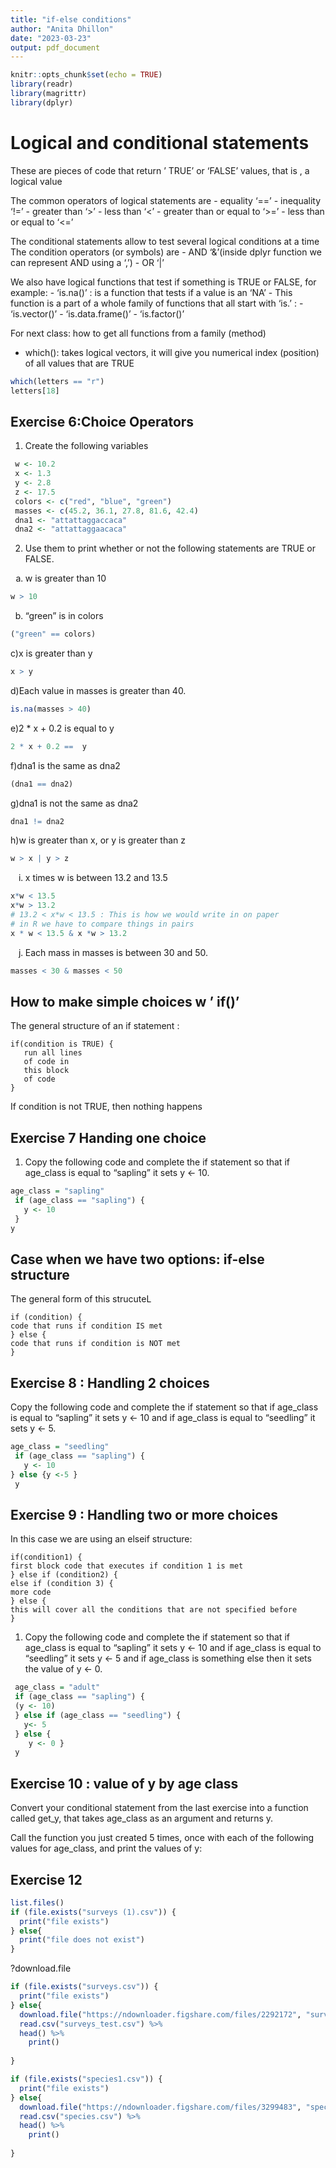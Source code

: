 ```yaml
---
title: "if-else conditions"
author: "Anita Dhillon"
date: "2023-03-23"
output: pdf_document
---
```


```r
knitr::opts_chunk$set(echo = TRUE)
library(readr)
library(magrittr)
library(dplyr)
```

# Logical and conditional statements

These are pieces of code that return ' TRUE' or 'FALSE' values, that is , a logical value 

The common operators of logical statements are
- equality '=='
- inequality '!='
- greater than '>'
- less than '<'
- greater than or equal to '>='
- less than or equal to '<='

The conditional statements allow to test several logical conditions at a time 
The condition operators (or symbols) are 
- AND '&'(inside dplyr function we can represent AND using a ',')
- OR '|'


We also have logical functions that test if something is TRUE or FALSE, for example:
- 'is.na()' : is a function that tests if a value is an 'NA'
    - This function is a part of a whole family of functions that all start with 'is.' : 
    - 'is.vector()'
    - 'is.data.frame()'
    - 'is.factor()'
    
For next class: how to get all functions from a family (method)

- which(): takes logical vectors, it will give you numerical index (position) of all values that are TRUE

```r
which(letters == "r")
letters[18]
```


## Exercise 6:Choice Operators

1. Create the following variables
```r
 w <- 10.2
 x <- 1.3
 y <- 2.8
 z <- 17.5
 colors <- c("red", "blue", "green")
 masses <- c(45.2, 36.1, 27.8, 81.6, 42.4)
 dna1 <- "attattaggaccaca"
 dna2 <- "attattaggaacaca"
```


2. Use them to print whether or not the following statements are TRUE or FALSE.

a) w is greater than 10
```r
w > 10
```


b) "green" is in colors
```r
("green" == colors)
```


c)x is greater than y
```r
x > y
```


d)Each value in masses is greater than 40.
```r
is.na(masses > 40)
```

e)2 * x + 0.2 is equal to y

```r
2 * x + 0.2 ==  y
```

f)dna1 is the same as dna2

```r
(dna1 == dna2)
```

g)dna1 is not the same as dna2
```r
dna1 != dna2
```


h)w is greater than x, or y is greater than z
```r
w > x | y > z
```

i) x times w is between 13.2 and 13.5
```r
x*w < 13.5
x*w > 13.2
# 13.2 < x*w < 13.5 : This is how we would write in on paper
# in R we have to compare things in pairs
x * w < 13.5 & x *w > 13.2

```

j) Each mass in masses is between 30 and 50.

```r
masses < 30 & masses < 50 
```


## How to make simple choices w ' if()'

The general structure of an if statement : 

```
if(condition is TRUE) {
   run all lines 
   of code in
   this block
   of code
}
```

If condition is not TRUE, then nothing happens


## Exercise 7 Handing one choice

1. Copy the following code and complete the if statement so that if age_class is equal to “sapling” it sets y <- 10.

```r
age_class = "sapling"
 if (age_class == "sapling") {
   y <- 10
 }
y 
```


## Case when we have two options: if-else structure

The general form of this strucuteL 

```
if (condition) {
code that runs if condition IS met
} else {
code that runs if condition is NOT met
}
```

## Exercise 8 : Handling 2 choices

Copy the following code and complete the if statement so that if age_class is equal to “sapling” it sets y <- 10 and if age_class is equal to “seedling” it sets y <- 5.

```r
age_class = "seedling"
 if (age_class == "sapling") {
   y <- 10
} else {y <-5 }  
 y
```


## Exercise 9 : Handling two or more choices 

In this case we are using an elseif structure: 

```
if(condition1) {
first block code that executes if condition 1 is met 
} else if (condition2) {
else if (condition 3) {
more code 
} else {
this will cover all the conditions that are not specified before
}
```


1. Copy the following code and complete the if statement so that if age_class is equal to “sapling” it sets y <- 10 and if age_class is equal to “seedling” it sets y <- 5 and if age_class is something else then it sets the value of y <- 0.

```r
 age_class = "adult"
 if (age_class == "sapling") {
 (y <- 10) 
 } else if (age_class == "seedling") {
   y<- 5
 } else {
    y <- 0 }
 y
```


## Exercise 10 : value of y by age class


Convert your conditional statement from the last exercise into a function called get_y, that takes age_class as an argument and returns y.

Call the function you just created 5 times, once with each of the following values for age_class, and print the values of y:



## Exercise 12
```r
list.files()
if (file.exists("surveys (1).csv")) {
  print("file exists")
} else{
  print("file does not exist")
}
```
?download.file
```r
if (file.exists("surveys.csv")) {
  print("file exists")
} else{
  download.file("https://ndownloader.figshare.com/files/2292172", "surveys_test.csv")
  read.csv("surveys_test.csv") %>% 
  head() %>% 
    print()
  
}
```

```r
if (file.exists("species1.csv")) {
  print("file exists")
} else{
  download.file("https://ndownloader.figshare.com/files/3299483", "species.csv")
  read.csv("species.csv") %>% 
  head() %>% 
    print()
  
}
```


